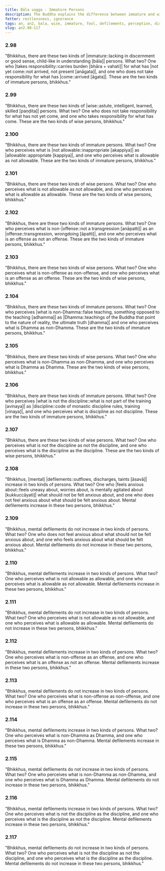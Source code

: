 ```yaml
---
title: Bāla vagga - Immature Persons
description: The Buddha explains the difference between immature and wise persons, and how mental defilements increase or decrease based on how one perceives.
fetter: restlessness, ignorance
tags: an, an2, bala, wise, immature, fool, defilements, perception, discipline, dhamma, vinaya, offense, allowable, ignorance, wisdom, anxiety, mental agitation, restlessness
slug: an2.98-117
---
```


### 2.98

"Bhikkhus, there are these two kinds of |immature::lacking in discernment or good sense, child-like in understanding [bāla]| persons. What two? One who \|takes responsibility::carries burden [bhāra + vahati]| for what has \|not yet come::not arrived, not present [anāgata]|, and one who does not take responsibility for what has |come::arrived [āgata]|. These are the two kinds of immature persons, bhikkhus."

### 2.99

"Bhikkhus, there are these two kinds of |wise::astute, intelligent, learned, skilled [paṇḍita]| persons. What two? One who does not take responsibility for what has not yet come, and one who takes responsibility for what has come. These are the two kinds of wise persons, bhikkhus."

### 2.100

"Bhikkhus, there are these two kinds of immature persons. What two? One who perceives what is \|not allowable::inappropriate [akappiya]| as |allowable::appropriate [kappiya]|, and one who perceives what is allowable as not allowable. These are the two kinds of immature persons, bhikkhus."

### 2.101

"Bhikkhus, there are these two kinds of wise persons. What two? One who perceives what is not allowable as not allowable, and one who perceives what is allowable as allowable. These are the two kinds of wise persons, bhikkhus."

### 2.102

"Bhikkhus, there are these two kinds of immature persons. What two? One who perceives what is non-|offense::not a transgression [anāpatti]| as an |offense::transgression, wrongdoing [āpatti]|, and one who perceives what is an offense as not an offense. These are the two kinds of immature persons, bhikkhus."

### 2.103

"Bhikkhus, there are these two kinds of wise persons. What two? One who perceives what is non-offense as non-offense, and one who perceives what is an offense as an offense. These are the two kinds of wise persons, bhikkhus."

### 2.104

"Bhikkhus, there are these two kinds of immature persons. What two? One who perceives \|what is non-Dhamma::false teaching, something opposed to the teaching [adhamma]| as |Dhamma::teachings of the Buddha that point to the nature of reality, the ultimate truth [dhamma]| and one who perceives what is Dhamma as non-Dhamma. These are the two kinds of immature persons, bhikkhus."

### 2.105

"Bhikkhus, there are these two kinds of wise persons. What two? One who perceives what is non-Dhamma as non-Dhamma, and one who perceives what is Dhamma as Dhamma. These are the two kinds of wise persons, bhikkhus."

### 2.106

"Bhikkhus, there are these two kinds of immature persons. What two? One who perceives \|what is not the discipline::what is not part of the training [avinaya]| as |discipline::code of monastic discipline rules, training [vinaya]|, and one who perceives what is discipline as not discipline. These are the two kinds of immature persons, bhikkhus."

### 2.107

"Bhikkhus, there are these two kinds of wise persons. What two? One who perceives what is not the discipline as not the discipline, and one who perceives what is the discipline as the discipline. These are the two kinds of wise persons, bhikkhus."

### 2.108

"Bhikkhus, [mental] |defilements::outflows, discharges, taints [āsavā]| increase in two kinds of persons. What two? One who \|feels anxious about::feels uneasy about, worries about, is mentally agitated about [kukkuccāyati]| what should not be felt anxious about, and one who does not feel anxious about what should be felt anxious about. Mental defilements increase in these two persons, bhikkhus."

### 2.109

"Bhikkhus, mental defilements do not increase in two kinds of persons. What two? One who does not feel anxious about what should not be felt anxious about, and one who feels anxious about what should be felt anxious about. Mental defilements do not increase in these two persons, bhikkhus."

### 2.110

"Bhikkhus, mental defilements increase in two kinds of persons. What two? One who perceives what is not allowable as allowable, and one who perceives what is allowable as not allowable. Mental defilements increase in these two persons, bhikkhus."

### 2.111

"Bhikkhus, mental defilements do not increase in two kinds of persons. What two? One who perceives what is not allowable as not allowable, and one who perceives what is allowable as allowable. Mental defilements do not increase in these two persons, bhikkhus."

### 2.112

"Bhikkhus, mental defilements increase in two kinds of persons. What two? One who perceives what is non-offense as an offense, and one who perceives what is an offense as not an offense. Mental defilements increase in these two persons, bhikkhus."

### 2.113

"Bhikkhus, mental defilements do not increase in two kinds of persons. What two? One who perceives what is non-offense as non-offense, and one who perceives what is an offense as an offense. Mental defilements do not increase in these two persons, bhikkhus."

### 2.114

"Bhikkhus, mental defilements increase in two kinds of persons. What two? One who perceives what is non-Dhamma as Dhamma, and one who perceives what is Dhamma as non-Dhamma. Mental defilements increase in these two persons, bhikkhus."

### 2.115

"Bhikkhus, mental defilements do not increase in two kinds of persons. What two? One who perceives what is non-Dhamma as non-Dhamma, and one who perceives what is Dhamma as Dhamma. Mental defilements do not increase in these two persons, bhikkhus."

### 2.116

"Bhikkhus, mental defilements increase in two kinds of persons. What two? One who perceives what is not the discipline as the discipline, and one who perceives what is the discipline as not the discipline. Mental defilements increase in these two persons, bhikkhus."

### 2.117

"Bhikkhus, mental defilements do not increase in two kinds of persons. What two? One who perceives what is not the discipline as not the discipline, and one who perceives what is the discipline as the discipline. Mental defilements do not increase in these two persons, bhikkhus."